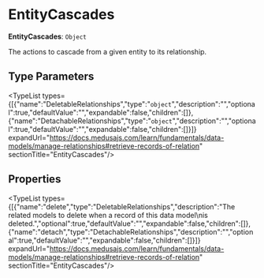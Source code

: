 
# EntityCascades

 **EntityCascades**: `Object`

The actions to cascade from a given entity to its
relationship.

## Type Parameters

<TypeList types={[{"name":"DeletableRelationships","type":"`object`","description":"","optional":true,"defaultValue":"","expandable":false,"children":[]},{"name":"DetachableRelationships","type":"`object`","description":"","optional":true,"defaultValue":"","expandable":false,"children":[]}]} expandUrl="https://docs.medusajs.com/learn/fundamentals/data-models/manage-relationships#retrieve-records-of-relation" sectionTitle="EntityCascades"/>

## Properties

<TypeList types={[{"name":"delete","type":"DeletableRelationships","description":"The related models to delete when a record of this data model\nis deleted.","optional":true,"defaultValue":"","expandable":false,"children":[]},{"name":"detach","type":"DetachableRelationships","description":"","optional":true,"defaultValue":"","expandable":false,"children":[]}]} expandUrl="https://docs.medusajs.com/learn/fundamentals/data-models/manage-relationships#retrieve-records-of-relation" sectionTitle="EntityCascades"/>
